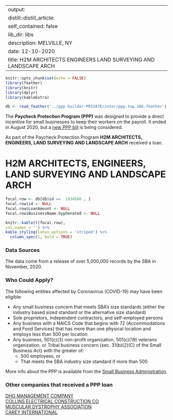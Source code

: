 
---
output:
  distill::distill_article:
    self_contained: false
    lib_dir: libs
description: MELVILLE, NY 
date: 12-10-2020
title: H2M ARCHITECTS ENGINEERS LAND SURVEYING AND LANDSCAPE ARCH 
---




```r
knitr::opts_chunk$set(echo = FALSE)
library(feather)
library(knitr)
library(dplyr)
library(kableExtra)

db <- read_feather('../ppp builder-PRIVATE/inter/ppp.top.10k.feather')

```



The **Paycheck Protection Program (PPP)** was designed to provide a direct incentive for small businesses to keep their workers on the payroll. It ended in August 2020, but a [new PPP bill](https://thehill.com/policy/finance/529092-bipartisan-support-for-new-ppp-loans-gains-momentum-in-congress) is being considered.

As part of the Paycheck Protection Program **H2M ARCHITECTS, ENGINEERS, LAND SURVEYING AND LANDSCAPE ARCH** received a loan.


# H2M ARCHITECTS, ENGINEERS, LAND SURVEYING AND LANDSCAPE ARCH 

```r
focal.row <- db[db$id ==  1934580 , ]
focal.row$id <- NULL
focal.row$LoanAmount <- NULL
focal.row$BusinessName.hyphenated <- NULL

knitr::kable(t(focal.row), 
col.names = '') %>%
kable_styling(latex_options = 'striped') %>%
  column_spec(1, bold = TRUE)


```

### Data Sources

The data come from a release of over 5,000,000 records by the SBA in November, 2020.


### Who Could Apply?

The following entities affected by Coronavirus (COVID-19) may have been eligible:

+ Any small business concern that meets SBA’s size standards (either the industry based sized standard or the alternative size standard)
+ Sole proprietors, independent contractors, and self-employed persons
+ Any business with a NAICS Code that begins with 72 (Accommodations and Food Services) that has more than one physical location and employs less than 500 per location
+ Any business, 501(c)(3) non-profit organization, 501(c)(19) veterans organization, or Tribal business concern (sec. 31(b)(2)(C) of the Small Business Act) with the greater of:
  + 500 employees, or 
  + That meets the SBA industry size standard if more than 500


More info about the PPP is available from the [Small Business Administration](https://www.sba.gov/funding-programs/loans/coronavirus-relief-options/paycheck-protection-program).

 
### Other companies that received a PPP loan 
   
 [DHG MANAGEMENT COMPANY](/Paycheck-Protection-Program/1289398-DHG-MANAGEMENT-COMPANY) <br> [COLLINS ELECTRICAL CONSTRUCTION CO](/Paycheck-Protection-Program/1002650-COLLINS-ELECTRICAL-CONSTRUCTION-CO) <br> [MUSCULAR DYSTROPHY ASSOCIATION](/Paycheck-Protection-Program/3255591-MUSCULAR-DYSTROPHY-ASSOCIATION) <br> [CAREY INTERNATIONAL](/Paycheck-Protection-Program/791012-CAREY-INTERNATIONAL) <br>